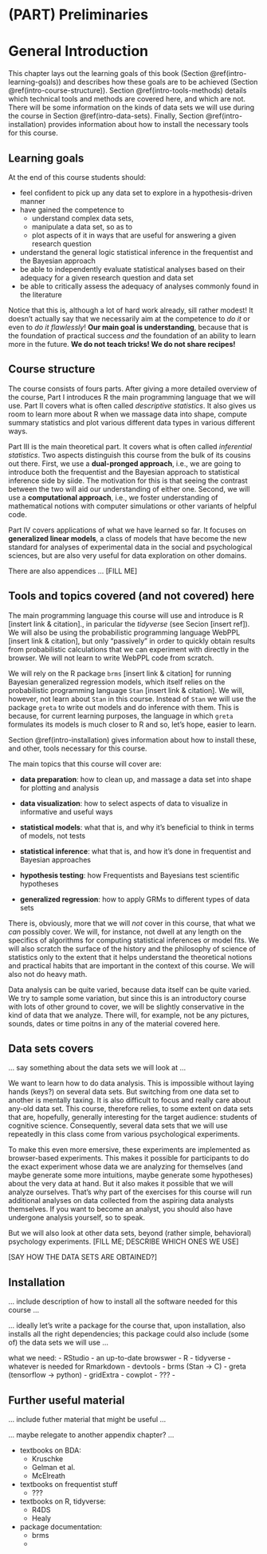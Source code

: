 # (PART) Preliminaries {-}

# General Introduction

This chapter lays out the learning goals of this book (Section \@ref(intro-learning-goals)) and describes how these goals are to be achieved (Section \@ref(intro-course-structure)). Section \@ref(intro-tools-methods) details which technical tools and methods are covered here, and which are not. There will be some information on the kinds of data sets we will use during the course in Section \@ref(intro-data-sets). Finally, Section \@ref(intro-installation) provides information about how to install the necessary tools for this course.

## Learning goals {#intro-learning-goals}

At the end of this course students should:

- feel confident to pick up any data set to explore in a hypothesis-driven manner
- have gained the competence to 
  - understand complex data sets, 
  - manipulate a data set, so as to
  - plot aspects of it in ways that are useful for answering a given research question
- understand the general logic statistical inference in the frequentist and the Bayesian approach
- be able to independently evaluate statistical analyses based on their adequacy for a given research question and data set
- be able to critically assess the adequacy of analyses commonly found in the literature

Notice that this is, although a lot of hard work already, sill rather modest! It doesn't actually say that we necessarily aim at the competence to *do it* or even to *do it flawlessly*! **Our main goal is understanding**, because that is the foundation of practical success *and* the foundation of an ability to learn more in the future. **We do not teach tricks! We do not share recipes!** 

## Course structure {#intro-course-structure}

The course consists of fours parts. After giving a more detailed overview of the course, Part I introduces R the main programming language that we will use. Part II covers what is often called *descriptive statistics*. It also gives us room to learn more about R when we massage data into shape, compute summary statistics and plot various different data types in various different ways.

Part III is the main theoretical part. It covers what is often called *inferential statistics*. Two aspects distinguish this course from the bulk of its cousins out there. First, we use a **dual-pronged approach**, i.e., we are going to introduce both the frequentist and the Bayesian approach to statistical inference side by siide. The motivation for this is that seeing the contrast between the two will aid our understanding of either one. Second, we will use a **computational approach**, i.e., we foster understanding of mathematical notions with computer simulations or other variants of helpful code. 

Part IV covers applications of what we have learned so far. It focuses on **generalized linear models**, a class of models that have become the new standard for analyses of experimental data in the social and psychological sciences, but are also very useful for data exploration on other domains.

There are also appendices ... [FILL ME]

## Tools and topics covered (and not covered) here {#intro-tools-methods}

The main programming language this course will use and introduce is R [instert link & citation]., in paricular the *tidyverse* (see Secion [insert ref]). We will also be using the probabilistic programming language WebPPL [insert link & citation], but only "passively" in order to quickly obtain results from probabilistic calculations that we can experiment with directly in the browser. We will not learn to write WebPPL code from scratch.

We will rely on the R package `brms` [insert link & citation] for running Bayesian generalized regression models, which itself relies on the probabilistic programming language `Stan` [insert link & citation]. We will, however, not learn about `Stan` in this course. Instead of `Stan` we will use the package `greta` to write out models and do inference with them. This is because, for current learning purposes, the language in which `greta` formulates its models is much closer to R and so, let's hope, easier to learn.

Section \@ref(intro-installation) gives information about how to install these, and other, tools necessary for this course.

The main topics that this course will cover are:

+ **data preparation**: how to clean up, and massage a data set into shape for plotting and analysis

+ **data visualization**: how to select aspects of data to visualize in informative and useful ways

+ **statistical models**: what that is, and why it's beneficial to think in terms of models, not tests

+ **statistical inference**: what that is, and how it's done in frequentist and Bayesian approaches

+ **hypothesis testing**: how Frequentists and Bayesians test scientific hypotheses

+ **generalized regression**: how to apply GRMs to different types of data sets

There is, obviously, more that we will *not* cover in this course, that what we *can* possibly cover. We will, for instance, not dwell at any length on the specifics of algorithms for computing statistical inferences or model fits. We will also scratch the surface of the history and the philosophy of science of statistics only to the extent that it helps understand the theoretical notions and practical habits that are important in the context of this course. We will also not do heavy math.

Data analysis can be quite varied, because data itself can be quite varied. We try to sample some variation, but since this is an introductory course with lots of other ground to cover, we will be slightly conservative in the kind of data that we analyze. There will, for example, not be any pictures, sounds, dates or time poitns in any of the material covered here.

## Data sets covers {#intro-data-sets}

... say something about the data sets we will look at ...

We want to learn how to do data analysis. This is impossible without laying hands (keys?) on several data sets. But switching from one data set to another is mentally taxing. It is also difficult to focus and really care about any-old data set. This course, therefore relies, to some extent on data sets that are, hopefully, generally interesting for the target audience: students of cognitive science. Consequently, several data sets that we will use repeatedly in this class come from various psychological experiments. 

To make this even more emersive, these experiments are implemented as browser-based experiments. This makes it possible for participants to do the exact experiment whose data we are analyzing for themselves (and maybe generate some more intuitions, maybe generate some hypotheses) about the very data at hand. But it also makes it possible that we will analyze ourselves. That's why part of the exercises for this course will run additional analyses on data collected from the aspiring data analysts themselves. If you want to become an analyst, you should also have undergone analysis yourself, so to speak.

But we will also look at other data sets, beyond (rather simple, behavioral) psychology experiments. [FILL ME; DESCRIBE WHICH ONES WE USE]

[SAY HOW THE DATA SETS ARE OBTAINED?]

## Installation {#intro-installation}

... include description of how to install all the software needed for this course ...

... ideally let's write a package for the course that, upon installation, also installs all the right dependencies; this package could also include (some of) the data sets we will use ... 

what we need:
- RStudio
- an up-to-date browswer
- R
  - tidyverse
  - whatever is needed for Rmarkdown
  - devtools
  - brms (Stan -> C)
  - greta (tensorflow -> python)
  - gridExtra
  - cowplot
  - ???
- 

## Further useful material

... include futher material that might be useful ...

... maybe relegate to another appendix chapter? ...

- textbooks on BDA:
  - Kruschke
  - Gelman et al.
  - McElreath
- textbooks on frequentist stuff
  - ???
- textbooks on R, tidyverse:
  - R4DS
  - Healy
- package documentation:
  - brms
  - 

